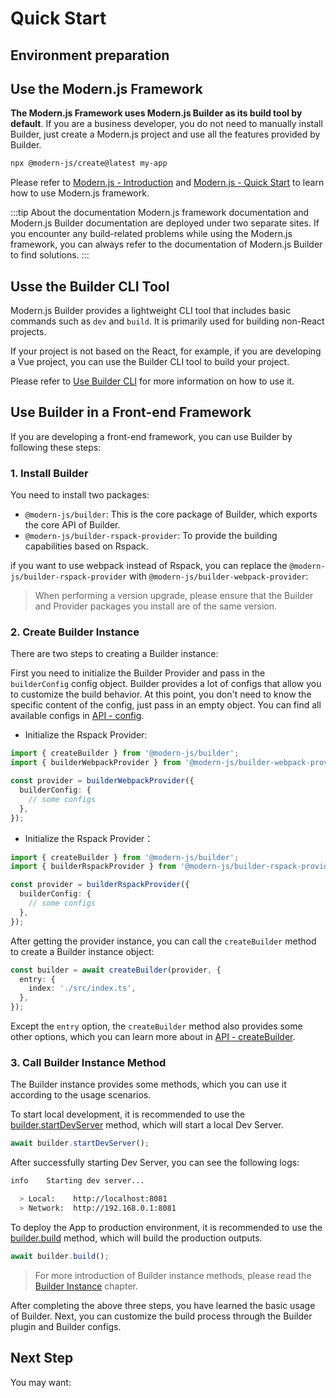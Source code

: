 # Quick Start

## Environment preparation


<NodeVersion />

## Use the Modern.js Framework

**The Modern.js Framework uses Modern.js Builder as its build tool by default**. If you are a business developer, you do not need to manually install Builder, just create a Modern.js project and use all the features provided by Builder.

```bash
npx @modern-js/create@latest my-app
```

Please refer to [Modern.js - Introduction](https://modernjs.dev/en/guides/get-started/introduction.html) and [Modern.js - Quick Start](https://modernjs.dev/en/guides/get-started/quick-start.html) to learn how to use Modern.js framework.

:::tip About the documentation
Modern.js framework documentation and Modern.js Builder documentation are deployed under two separate sites. If you encounter any build-related problems while using the Modern.js framework, you can always refer to the documentation of Modern.js Builder to find solutions.
:::

## Usse the Builder CLI Tool

Modern.js Builder provides a lightweight CLI tool that includes basic commands such as `dev` and `build`. It is primarily used for building non-React projects.

If your project is not based on the React, for example, if you are developing a Vue project, you can use the Builder CLI tool to build your project.

Please refer to [Use Builder CLI](/guide/basic/builder-cli) for more information on how to use it.

## Use Builder in a Front-end Framework

If you are developing a front-end framework, you can use Builder by following these steps:

### 1. Install Builder

You need to install two packages:

- `@modern-js/builder`: This is the core package of Builder, which exports the core API of Builder.
- `@modern-js/builder-rspack-provider`: To provide the building capabilities based on Rspack.


<PackageManagerTabs command="add @modern-js/builder @modern-js/builder-rspack-provider -D" />

if you want to use webpack instead of Rspack, you can replace the `@modern-js/builder-rspack-provider` with `@modern-js/builder-webpack-provider`:

> When performing a version upgrade, please ensure that the Builder and Provider packages you install are of the same version.

### 2. Create Builder Instance

There are two steps to creating a Builder instance:

First you need to initialize the Builder Provider and pass in the `builderConfig` config object. Builder provides a lot of configs that allow you to customize the build behavior. At this point, you don't need to know the specific content of the config, just pass in an empty object. You can find all available configs in [API - config](/en/api/#config).

- Initialize the Rspack Provider:

```ts
import { createBuilder } from '@modern-js/builder';
import { builderWebpackProvider } from '@modern-js/builder-webpack-provider';

const provider = builderWebpackProvider({
  builderConfig: {
    // some configs
  },
});
```

- Initialize the Rspack Provider：

```ts
import { createBuilder } from '@modern-js/builder';
import { builderRspackProvider } from '@modern-js/builder-rspack-provider';

const provider = builderRspackProvider({
  builderConfig: {
    // some configs
  },
});
```

After getting the provider instance, you can call the `createBuilder` method to create a Builder instance object:

```ts
const builder = await createBuilder(provider, {
  entry: {
    index: './src/index.ts',
  },
});
```

Except the `entry` option, the `createBuilder` method also provides some other options, which you can learn more about in [API - createBuilder](/en/api/builder-core.html#createbuilder).

### 3. Call Builder Instance Method

The Builder instance provides some methods, which you can use it according to the usage scenarios.

To start local development, it is recommended to use the [builder.startDevServer](/en/api/builder-instance.html#builder-startdevserver) method, which will start a local Dev Server.

```ts
await builder.startDevServer();
```

After successfully starting Dev Server, you can see the following logs:

```bash
info    Starting dev server...

  > Local:    http://localhost:8081
  > Network:  http://192.168.0.1:8081
```

To deploy the App to production environment, it is recommended to use the [builder.build](/en/api/builder-instance.html#builder-build) method, which will build the production outputs.

```ts
await builder.build();
```

> For more introduction of Builder instance methods, please read the [Builder Instance](/en/api/builder-instance.html) chapter.

After completing the above three steps, you have learned the basic usage of Builder. Next, you can customize the build process through the Builder plugin and Builder configs.

## Next Step

You may want:


<NextSteps>
  <Step
    href="/guide/glossary.html"
    title="Glossary"
    description="Learn about Builder related concepts"
  />
  <Step
    href="/guide/features.html"
    title="All Features"
    description="Learn all features of Builder"
  />
  <Step
    href="/api/index.html"
    title="API Reference"
    description="View detailed API documentation"
  />
</NextSteps>
